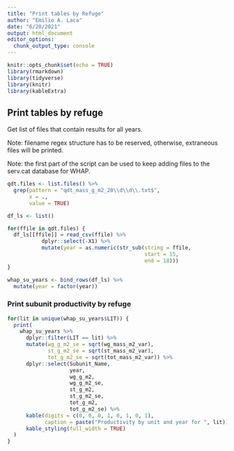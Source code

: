 ```yaml
---
title: "Print tables by Refuge"
author: "Emilio A. Laca"
date: "6/20/2021"
output: html_document
editor_options: 
  chunk_output_type: console
---
```


```r

knitr::opts_chunk$set(echo = TRUE)
library(rmarkdown)
library(tidyverse)
library(knitr)
library(kableExtra)


```


## Print tables by refuge

Get list of files that contain results for all years.

Note: filename regex structure has to be reserved, otherwise, extraneous files will be printed.

Note: the first part of the script can be used to keep adding files to the serv.cat database for WHAP.

```r

qdt.files <- list.files() %>%
  grep(pattern = "qdt_mass_g_m2_20\\d\\d\\.txt$",
       x = .,
       value = TRUE)

df_ls <- list()

for(ffile in qdt.files) {
  df_ls[[ffile]] = read_csv(ffile) %>%
           dplyr::select(-X1) %>%
           mutate(year = as.numeric(str_sub(string = ffile,
                                            start = 15,
                                            end = 18)))
}

whap_su_years <- bind_rows(df_ls) %>%
  mutate(year = factor(year))

```


### Print subunit productivity by refuge

```r

for(lit in unique(whap_su_years$LIT)) {
  print(
    whap_su_years %>%
      dplyr::filter(LIT == lit) %>%
      mutate(wg_g_m2_se = sqrt(wg_mass_m2_var),
             st_g_m2_se = sqrt(st_mass_m2_var),
             tot_g_m2_se = sqrt(tot_mass_m2_var)) %>%
      dplyr::select(Subunit_Name,
                    year,
                    wg_g_m2,
                    wg_g_m2_se,
                    st_g_m2,
                    st_g_m2_se,
                    tot_g_m2,
                    tot_g_m2_se) %>%
      kable(digits = c(0, 0, 0, 1, 0, 1, 0, 1),
            caption = paste("Productivity by unit and year for ", lit)) %>%
      kable_styling(full_width = TRUE)
  )
}



```

